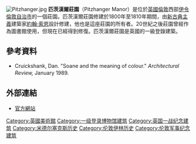 {{NoteTA|1=zh-tw:匹茨漢爾; zh-hk:璧贊嘉; zh-cn:匹茨汉尔;}}
[[Image:Pitzhanger.jpg|thumb]]
'''匹茨漢爾莊園'''（Pitzhanger Manor）是位於[[英國|英國]][[倫敦|倫敦]]西部[[伊令倫敦自治市|伊令倫敦自治市]]的一個莊園。匹茨漢爾莊園修建於1800年至1810年期間，由[[新古典主義建築|新古典主義]]建築家[[約翰·索恩|約翰·索恩]]設計修建，他也是這座莊園的所有者。20世紀之後莊園曾經作為圖書館使用，但現在已經得到修復。匹茨漢爾莊園是英國的一級登錄建築。

==參考資料==
* Cruickshank, Dan. "Soane and the meaning of colour." ''Architectural Review,'' January 1989. 　

==外部連結==
{{Commonscat|Pitzhanger Manor}}
*[http://www.pitzhanger.org.uk/ 官方網站]{{Wayback|url=http://www.pitzhanger.org.uk/ |date=20160503161949 }}

{{coord|51|30|39.95|N|00|18|26.02|W|type:landmark_scale:3000_region:GB|display=title}}
[[Category:英國美術館|Category:英國美術館]]
[[Category:一级登录博物馆建筑|Category:一级登录博物馆建筑]]
[[Category:英国一战纪念建筑|Category:英国一战纪念建筑]]
[[Category:米德尔塞克斯历史|Category:米德尔塞克斯历史]]
[[Category:伦敦伊林历史|Category:伦敦伊林历史]]
[[Category:伦敦军事纪念建筑|Category:伦敦军事纪念建筑]]
